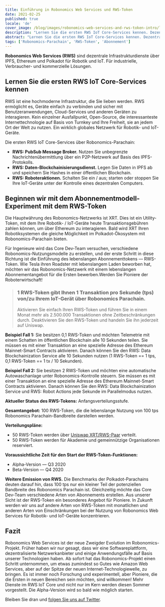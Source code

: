 ```yaml
---
title: Einführung in Robonomics Web Services und RWS-Token
date: 2021-02-25
published: true
locale: 'de'
cover_image: /blog/images/robonomics-web-services-and-rws-token-intro/logo.jpeg
description: "Lernen Sie die ersten RWS IoT Core-Services kennen. Dezentrale Infrastrukturdienste über IPFS, Ethereum und Polkadot für Robotik und IoT. Für industrielle, Verbraucher- und kommerzielle Lösungen"
abstract: "Lernen Sie die ersten RWS IoT Core-Services kennen. Dezentrale Infrastrukturdienste über IPFS, Ethereum und Polkadot für Robotik und IoT. Für industrielle, Verbraucher- und kommerzielle Lösungen"
tags: ['Robonomics-Parachain', 'RWS-Token', 'Abonnement']
---
```


**Robonomics Web Services (RWS)** sind dezentrale Infrastrukturdienste über IPFS, Ethereum und Polkadot für Robotik und IoT. Für industrielle, Verbraucher- und kommerzielle Lösungen.

## Lernen Sie die ersten RWS IoT Core-Services kennen
RWS ist eine hochmoderne Infrastruktur, die Sie lieben werden. RWS ermöglicht es, Geräte einfach zu verbinden und sicher mit Benutzeranwendungen, Cloud-Services und anderen Geräten zu interagieren. Kein einzelner Ausfallpunkt, Open-Source, die interessanteste Internettechnologie auf Basis von Turnkey und Ihre Freiheit, sie an jedem Ort der Welt zu nutzen. Ein wirklich globales Netzwerk für Robotik- und IoT-Geräte.

Die ersten RWS IoT Core-Services über Robonomics-Parachain:

* **RWS: PubSub Message Broker.** Nutzen Sie unbegrenzte Nachrichtenübermittlung über ein P2P-Netzwerk auf Basis des IPFS-Protokolls.
* **RWS: Daten-Blockchainisierungsdienst.** Legen Sie Daten in IPFS ab und speichern Sie Hashes in einer öffentlichen Blockchain.
* **RWS: Roboteraktionen.** Schalten Sie ein / aus; starten oder stoppen Sie Ihre IoT-Geräte unter der Kontrolle eines dezentralen Computers.

## Beginnen wir mit dem Abonnementmodell-Experiment mit dem RWS-Token
Die Hauptwährung des Robonomics-Netzwerks ist XRT. Dies ist ein Utility-Token, mit dem Ihre Robotik- / IoT-Geräte heute Transaktionsgebühren zahlen können, um über Ethereum zu interagieren. Bald wird XRT Ihren Robotiksystemen die gleiche Möglichkeit im Polkadot-Ökosystem mit Robonomics-Parachain bieten.

Für Ingenieure wird das Core Dev-Team versuchen, verschiedene Robonomics-Nutzungsmodelle zu erstellen, und der erste Schritt in diese Richtung ist die Einführung des lebenslangen Abonnementtokens — RWS-Token. Wie Tesla ihren Roadster mit lebenslangem Laden beworben hat, möchten wir das Robonomics-Netzwerk mit einem lebenslangen Abonnementangebot für die Ersten bewerben.Werden Sie Pioniere der Roboterwirtschaft!

> ### 1 RWS-Token gibt Ihnen 1 Transaktion pro Sekunde (tps) von/zu Ihrem IoT-Gerät über Robonomics Parachain.
>
> Aktivieren Sie einfach Ihren RWS-Token und führen Sie in einem Monat mehr als 2.500.000 Transaktionen ohne Zeitbeschränkungen durch. Deaktivieren Sie den RWS-Token und handeln Sie ihn jederzeit auf Uniswap.

**Beispiel Fall 1:** Sie besitzen 0,1 RWS-Token und möchten Telemetrie mit einem Schatten im öffentlichen Blockchain alle 10 Sekunden teilen. Sie müssen es mit einer Transaktion an eine spezielle Adresse des Ethereum Mainnet-Smart Contracts aktivieren. Danach können Sie den RWS: Data Blockchainization Service alle 10 Sekunden nutzen (1 RWS-Token == 1 tps, 0,1 RWS-Token == 1 tx / 10 Sekunden).

**Beispiel Fall 2:** Sie besitzen 2 RWS-Token und möchten eine automatische Autowaschanlage unter Robonomics-Kontrolle steuern. Sie müssen es mit einer Transaktion an eine spezielle Adresse des Ethereum Mainnet-Smart Contracts aktivieren. Danach können Sie den RWS: Data Blockchainization Service und RWS: Robot Actions jede Sekunde im Parallelmodus nutzen.

**Aktueller Status des RWS-Tokens:** Anfangsverteilungsstufe.

**Gesamtangebot:** 100 RWS-Token, die die lebenslange Nutzung von 100 tps Robonomics Parachain-Bandbreite darstellen werden.

**Verteilungspläne:**
* 50 RWS-Token werden über [Uniswap XRT/RWS-Paar](https://uniswap.info/pair/0x42018a2ff89b6d662b5f746277bd02f0d85f485a) verteilt.
* 50 RWS-Token werden für Akademie und gemeinnützige Organisationen reserviert.

**Voraussichtliche Zeit für den Start der RWS-Token-Funktionen:**
* Alpha-Version — Q3 2020
* Beta-Version — Q4 2020

**Weitere Emission von RWS.** Die Benchmarks der Polkadot-Parachains deuten darauf hin, dass 100 tps nur ein kleiner Teil der potenziellen Bandbreite des Robonomics Parachain ist. Gleichzeitig möchte das Core Dev-Team verschiedene Arten von Abonnements erstellen. Aus unserer Sicht ist der RWS-Token ein besonderes Angebot für Pioniere. In Zukunft werden wir uns auf andere Arten von RWS-Token mit monatlichen und anderen Arten von Einschränkungen bei der Nutzung von Robonomics Web Services für Robotik- und IoT-Geräte konzentrieren.

## Fazit
Robonomics Web Services ist der neue Zweigder Evolution im Robonomics-Projekt. Früher haben wir nur gesagt, dass wir eine Softwareplattform, dezentralisierte Netzwerkanbieter und einige Anwendungsfälle auf Basis unserer Technologien haben. Ab sofort hat das Robonomics-Projekt einen Schritt unternommen, um etwas zumindest so Gutes wie Amazon Web Services, aber auf der Spitze der neuen Internet-Technologiewelle, zu bringen. Es ist immer noch Forschung und experimentell, aber Pioniere, die die Ersten in neuen Bereichen sein möchten, sind willkommen! Mehr Dienste im RWS IoT Core und nicht nur im Kern werden diesen Sommer vorgestellt. Die Alpha-Version wird so bald wie möglich starten.

Bleiben Sie dran und [folgen Sie uns auf Twitter](https://twitter.com/AIRA_Robonomics).